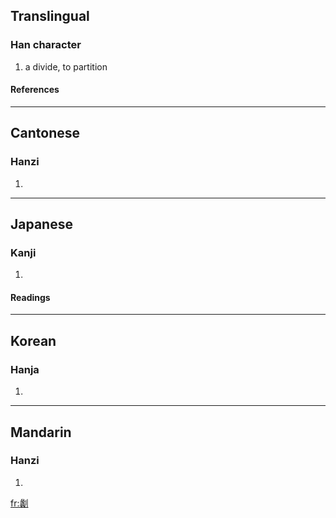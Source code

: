 ==Translingual==
===Han character===
{{Han char|rn=18|rad=刀|as=21|sn=23|four=2210<sub>0</sub>|canj=女戈中弓 (VILN)}}
# a divide, to partition
====References====
{{Han ref|kx=0145.460|dkj=02283|dj=0327.280|hdz=10363.110|uh=5299|ud=21145|bh=F7D1|bd=63441}}
----
==Cantonese==
===Hanzi===
{{yue-hanzi|jyut=|y=lei5}}
# {{defn|Cantonese}}
----
==Japanese==
===Kanji===
{{ja-kanji|grade=|rs=刀21}}
# {{defn|Japanese}} 
====Readings====
{{ja-readings|on=[[り]] (ri), [[れい]] (rei), [[らい]] (rai)|kun=[[とく]] (toku), [[わける]] (wakeru), [[わる]] (waru)}}
----
==Korean==
===Hanja===
{{ko-hanja|hangeul=[[리]], [[례]]|rv=ri, rye|mr=ri, rye}}
# {{defn|Korean}}
----
==Mandarin==
===Hanzi===
{{cmn-hanzi|pin=[[lí]] ([[li2]])|wg=li<sup>2</sup>}}
# {{defn|Mandarin}}

[[fr:劙]]